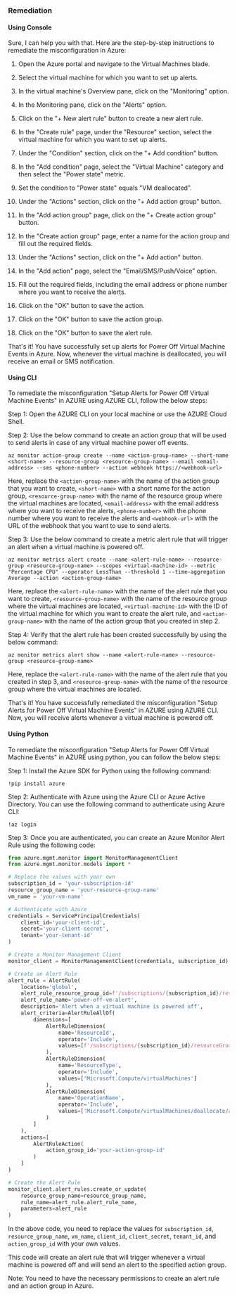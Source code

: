 ### Remediation

#### Using Console

Sure, I can help you with that. Here are the step-by-step instructions to remediate the misconfiguration in Azure:

1. Open the Azure portal and navigate to the Virtual Machines blade.

2. Select the virtual machine for which you want to set up alerts.

3. In the virtual machine's Overview pane, click on the "Monitoring" option.

4. In the Monitoring pane, click on the "Alerts" option.

5. Click on the "+ New alert rule" button to create a new alert rule.

6. In the "Create rule" page, under the "Resource" section, select the virtual machine for which you want to set up alerts.

7. Under the "Condition" section, click on the "+ Add condition" button.

8. In the "Add condition" page, select the "Virtual Machine" category and then select the "Power state" metric.

9. Set the condition to "Power state" equals "VM deallocated".

10. Under the "Actions" section, click on the "+ Add action group" button.

11. In the "Add action group" page, click on the "+ Create action group" button.

12. In the "Create action group" page, enter a name for the action group and fill out the required fields.

13. Under the "Actions" section, click on the "+ Add action" button.

14. In the "Add action" page, select the "Email/SMS/Push/Voice" option.

15. Fill out the required fields, including the email address or phone number where you want to receive the alerts.

16. Click on the "OK" button to save the action.

17. Click on the "OK" button to save the action group.

18. Click on the "OK" button to save the alert rule.

That's it! You have successfully set up alerts for Power Off Virtual Machine Events in Azure. Now, whenever the virtual machine is deallocated, you will receive an email or SMS notification.

#### Using CLI

To remediate the misconfiguration "Setup Alerts for Power Off Virtual Machine Events" in AZURE using AZURE CLI, follow the below steps:

Step 1: Open the AZURE CLI on your local machine or use the AZURE Cloud Shell.

Step 2: Use the below command to create an action group that will be used to send alerts in case of any virtual machine power off events.

```
az monitor action-group create --name <action-group-name> --short-name <short-name> --resource-group <resource-group-name> --email <email-address> --sms <phone-number> --action webhook https://<webhook-url>
```

Here, replace the `<action-group-name>` with the name of the action group that you want to create, `<short-name>` with a short name for the action group, `<resource-group-name>` with the name of the resource group where the virtual machines are located, `<email-address>` with the email address where you want to receive the alerts, `<phone-number>` with the phone number where you want to receive the alerts and `<webhook-url>` with the URL of the webhook that you want to use to send alerts.

Step 3: Use the below command to create a metric alert rule that will trigger an alert when a virtual machine is powered off.

```
az monitor metrics alert create --name <alert-rule-name> --resource-group <resource-group-name> --scopes <virtual-machine-id> --metric "Percentage CPU" --operator LessThan --threshold 1 --time-aggregation Average --action <action-group-name>
```

Here, replace the `<alert-rule-name>` with the name of the alert rule that you want to create, `<resource-group-name>` with the name of the resource group where the virtual machines are located, `<virtual-machine-id>` with the ID of the virtual machine for which you want to create the alert rule, and `<action-group-name>` with the name of the action group that you created in step 2.

Step 4: Verify that the alert rule has been created successfully by using the below command:

```
az monitor metrics alert show --name <alert-rule-name> --resource-group <resource-group-name>
```

Here, replace the `<alert-rule-name>` with the name of the alert rule that you created in step 3, and `<resource-group-name>` with the name of the resource group where the virtual machines are located.

That's it! You have successfully remediated the misconfiguration "Setup Alerts for Power Off Virtual Machine Events" in AZURE using AZURE CLI. Now, you will receive alerts whenever a virtual machine is powered off.

#### Using Python

To remediate the misconfiguration "Setup Alerts for Power Off Virtual Machine Events" in AZURE using python, you can follow the below steps:

Step 1: Install the Azure SDK for Python using the following command:

```
!pip install azure
```

Step 2: Authenticate with Azure using the Azure CLI or Azure Active Directory. You can use the following command to authenticate using Azure CLI:

```
!az login
```

Step 3: Once you are authenticated, you can create an Azure Monitor Alert Rule using the following code:

```python
from azure.mgmt.monitor import MonitorManagementClient
from azure.mgmt.monitor.models import *

# Replace the values with your own
subscription_id = 'your-subscription-id'
resource_group_name = 'your-resource-group-name'
vm_name = 'your-vm-name'

# Authenticate with Azure
credentials = ServicePrincipalCredentials(
    client_id='your-client-id',
    secret='your-client-secret',
    tenant='your-tenant-id'
)

# Create a Monitor Management Client
monitor_client = MonitorManagementClient(credentials, subscription_id)

# Create an Alert Rule
alert_rule = AlertRule(
    location='global',
    alert_rule_resource_group_id=f'/subscriptions/{subscription_id}/resourceGroups/{resource_group_name}',
    alert_rule_name='power-off-vm-alert',
    description='Alert when a virtual machine is powered off',
    alert_criteria=AlertRuleAllOf(
        dimensions=[
            AlertRuleDimension(
                name='ResourceId',
                operator='Include',
                values=[f'/subscriptions/{subscription_id}/resourceGroups/{resource_group_name}/providers/Microsoft.Compute/virtualMachines/{vm_name}']
            ),
            AlertRuleDimension(
                name='ResourceType',
                operator='Include',
                values=['Microsoft.Compute/virtualMachines']
            ),
            AlertRuleDimension(
                name='OperationName',
                operator='Include',
                values=['Microsoft.Compute/virtualMachines/deallocate/action']
            )
        ]
    ),
    actions=[
        AlertRuleAction(
            action_group_id='your-action-group-id'
        )
    ]
)

# Create the Alert Rule
monitor_client.alert_rules.create_or_update(
    resource_group_name=resource_group_name,
    rule_name=alert_rule.alert_rule_name,
    parameters=alert_rule
)
```

In the above code, you need to replace the values for `subscription_id`, `resource_group_name`, `vm_name`, `client_id`, `client_secret`, `tenant_id`, and `action_group_id` with your own values.

This code will create an alert rule that will trigger whenever a virtual machine is powered off and will send an alert to the specified action group.

Note: You need to have the necessary permissions to create an alert rule and an action group in Azure.

